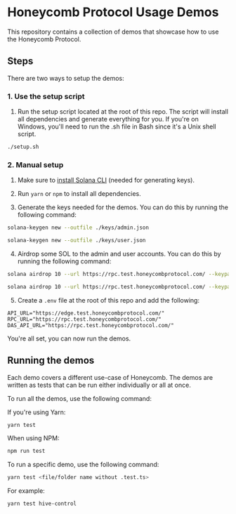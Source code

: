 # Honeycomb Protocol Usage Demos

This repository contains a collection of demos that showcase how to use the Honeycomb Protocol. 

## Steps

There are two ways to setup the demos:

### 1. Use the setup script

1. Run the setup script located at the root of this repo. The script will install all dependencies and generate everything for you. If you're on Windows, you'll need to run the .sh file in Bash since it's a Unix shell script.

```bash
./setup.sh
```

### 2. Manual setup

1. Make sure to [install Solana CLI](https://docs.solanalabs.com/cli/install) (needed for generating keys).

2. Run `yarn` or `npm` to install all dependencies.

3. Generate the keys needed for the demos. You can do this by running the following command:

```bash
solana-keygen new --outfile ./keys/admin.json
```

```bash
solana-keygen new --outfile ./keys/user.json
```

4. Airdrop some SOL to the admin and user accounts. You can do this by running the following command:

```bash
solana airdrop 10 --url https://rpc.test.honeycombprotocol.com/ --keypair ./keys/admin.json
```

```bash
solana airdrop 10 --url https://rpc.test.honeycombprotocol.com/ --keypair ./keys/user.json
```

5. Create a `.env` file at the root of this repo and add the following:

```env
API_URL="https://edge.test.honeycombprotocol.com/"
RPC_URL="https://rpc.test.honeycombprotocol.com/"
DAS_API_URL="https://rpc.test.honeycombprotocol.com/"
```

You're all set, you can now run the demos.

## Running the demos

Each demo covers a different use-case of Honeycomb. The demos are written as tests that can be run either individually or all at once.

To run all the demos, use the following command:

If you're using Yarn:

```bash
yarn test
```

When using NPM:

```bash
npm run test
```

To run a specific demo, use the following command:

```bash
yarn test <file/folder name without .test.ts>
```

For example:

```bash
yarn test hive-control
```
